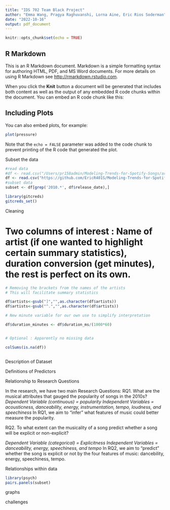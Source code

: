 ```yaml
---
title: "IDS 702 Team Black Project"
author: "Emma Wang, Pragya Raghuvanshi, Lorna Aine, Eric Rios Soderman"
date: "2022-10-16"
output: pdf_document
---
```


```r
knitr::opts_chunk$set(echo = TRUE)
```

## R Markdown

This is an R Markdown document. Markdown is a simple formatting syntax for authoring HTML, PDF, and MS Word documents. For more details on using R Markdown see <http://rmarkdown.rstudio.com>.

When you click the **Knit** button a document will be generated that includes both content as well as the output of any embedded R code chunks within the document. You can embed an R code chunk like this:



## Including Plots

You can also embed plots, for example:

```r
plot(pressure)
```

Note that the `echo = FALSE` parameter was added to the code chunk to prevent printing of the R code that generated the plot.






Subset the data

```r
#read data
#df <- read.csv("/Users/pr158admin/Modeling-Trends-for-Spotify-Songs/archive/tracks.csv")
df <- read.csv("https://github.com/EricR401S/Modeling-Trends-for-Spotify-Songs/raw/main/archive/tracks.csv")
#subset data
subset <- df[grep('2010.*', df$release_date),]
```

```r
library(gitcreds)
gitcreds_set()
```

Cleaning

# Two columns of interest : Name of artist (if one wanted to highlight certain summary statistics), duration conversion (get minutes), the rest is perfect on its own. 


```r

# Removing the brackets from the names of the artists
# This will facilitate summary statistics

df$artists<-gsub("]","",as.character(df$artists))
df$artists<-gsub("^.","",as.character(df$artists))

# New minute variable for our own use to simplify interpretation

df$duration_minutes <- df$duration_ms/(1000*60)


# Optional : Apparently no missing data

colSums(is.na(df))



```



Description of Dataset




Definitions of Predictors



Relationship to Research Questions

In the research, we have two main Research Questions:
RQ1.	What are the musical attributes that gauged the popularity of songs in the 2010s? 
*Dependent Variable (continuous) = popularity*
*Independent Variables = acousticness, danceability, energy, instrumentation, tempo, loudness, and speechiness* 
In RQ1, we aim to "infer" what features of music could better measure the popularity.
 
RQ2.	To what extent can the musicality of a song predict whether a song will be explicit or non-explicit? 

*Dependent Variable (categorical) = Explicitness*
*Independent Variables = danceability, energy, speechiness, and tempo* 
In RQ2, we aim to "predict" whether the song is explicit or not by the four features of music: dancebility, energy, speechiness, tempo.



Relationships within data

```r
library(psych)
pairs.panels(subset)
```

graphs


challenges





